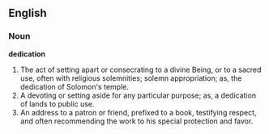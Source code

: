 ==English==

===Noun===

'''dedication'''

#The act of setting apart or consecrating to a divine Being, or to a sacred use, often with religious solemnities; solemn appropriation; as, the dedication of Solomon's temple.
#A devoting or setting aside for any particular purpose; as, a dedication of lands to public use.
#An address to a patron or friend, prefixed to a book, testifying respect, and often recommending the work to his special protection and favor.